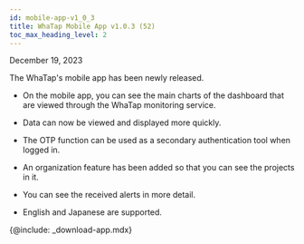 ```yaml
---
id: mobile-app-v1_0_3
title: WhaTap Mobile App v1.0.3 (52)
toc_max_heading_level: 2
---
```


December 19, 2023

The WhaTap's mobile app has been newly released.

-   On the mobile app, you can see the main charts of the dashboard that are viewed through the WhaTap monitoring service.

-   Data can now be viewed and displayed more quickly. 

-   The OTP function can be used as a secondary authentication tool when logged in. 

-   An organization feature has been added so that you can see the projects in it.

-   You can see the received alerts in more detail. 

-   English and Japanese are supported.

{@include: _download-app.mdx}
